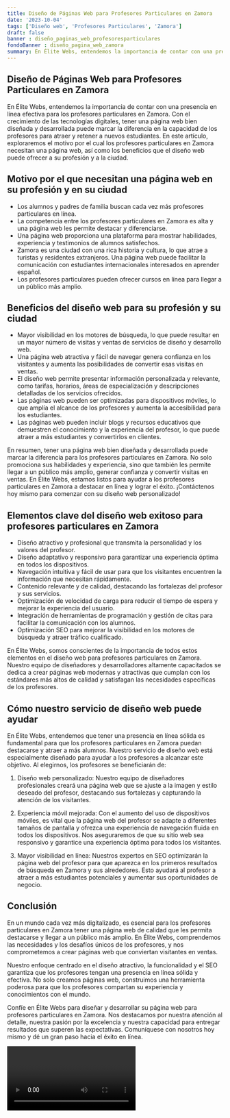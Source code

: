 ```yaml
---
title: Diseño de Páginas Web para Profesores Particulares en Zamora
date: '2023-10-04'
tags: ['Diseño web', 'Profesores Particulares', 'Zamora']
draft: false
banner : diseño_paginas_web_profesoresparticulares
fondoBanner : diseño_pagina_web_zamora
summary: En Élite Webs, entendemos la importancia de contar con una presencia en línea efectiva para los profesores particulares en Zamora. Con el crecimiento de las tecnologías digitales, tener una página web bien diseñada y desarrollada puede marcar la diferencia en la capacidad de los profesores para atraer y retener a nuevos estudiantes. En este artículo, exploraremos el motivo por el cual los profesores particulares en Zamora necesitan una página web, así como los beneficios que el diseño web puede ofrecer a su profesión y a la ciudad.
---
```


## Diseño de Páginas Web para Profesores Particulares en Zamora

En Élite Webs, entendemos la importancia de contar con una presencia en línea efectiva para los profesores particulares en Zamora. Con el crecimiento de las tecnologías digitales, tener una página web bien diseñada y desarrollada puede marcar la diferencia en la capacidad de los profesores para atraer y retener a nuevos estudiantes. En este artículo, exploraremos el motivo por el cual los profesores particulares en Zamora necesitan una página web, así como los beneficios que el diseño web puede ofrecer a su profesión y a la ciudad.

## Motivo por el que necesitan una página web en su profesión y en su ciudad
- Los alumnos y padres de familia buscan cada vez más profesores particulares en línea.
- La competencia entre los profesores particulares en Zamora es alta y una página web les permite destacar y diferenciarse.
- Una página web proporciona una plataforma para mostrar habilidades, experiencia y testimonios de alumnos satisfechos.
- Zamora es una ciudad con una rica historia y cultura, lo que atrae a turistas y residentes extranjeros. Una página web puede facilitar la comunicación con estudiantes internacionales interesados en aprender español.
- Los profesores particulares pueden ofrecer cursos en línea para llegar a un público más amplio.

## Beneficios del diseño web para su profesión y su ciudad
- Mayor visibilidad en los motores de búsqueda, lo que puede resultar en un mayor número de visitas y ventas de servicios de diseño y desarrollo web.
- Una página web atractiva y fácil de navegar genera confianza en los visitantes y aumenta las posibilidades de convertir esas visitas en ventas.
- El diseño web permite presentar información personalizada y relevante, como tarifas, horarios, áreas de especialización y descripciones detalladas de los servicios ofrecidos.
- Las páginas web pueden ser optimizadas para dispositivos móviles, lo que amplía el alcance de los profesores y aumenta la accesibilidad para los estudiantes.
- Las páginas web pueden incluir blogs y recursos educativos que demuestren el conocimiento y la experiencia del profesor, lo que puede atraer a más estudiantes y convertirlos en clientes.

En resumen, tener una página web bien diseñada y desarrollada puede marcar la diferencia para los profesores particulares en Zamora. No solo promociona sus habilidades y experiencia, sino que también les permite llegar a un público más amplio, generar confianza y convertir visitas en ventas. En Élite Webs, estamos listos para ayudar a los profesores particulares en Zamora a destacar en línea y lograr el éxito. ¡Contáctenos hoy mismo para comenzar con su diseño web personalizado!

<GifSeo />

<Cta />

## Elementos clave del diseño web exitoso para profesores particulares en Zamora

- Diseño atractivo y profesional que transmita la personalidad y los valores del profesor.
- Diseño adaptativo y responsivo para garantizar una experiencia óptima en todos los dispositivos.
- Navegación intuitiva y fácil de usar para que los visitantes encuentren la información que necesitan rápidamente.
- Contenido relevante y de calidad, destacando las fortalezas del profesor y sus servicios.
- Optimización de velocidad de carga para reducir el tiempo de espera y mejorar la experiencia del usuario.
- Integración de herramientas de programación y gestión de citas para facilitar la comunicación con los alumnos.
- Optimización SEO para mejorar la visibilidad en los motores de búsqueda y atraer tráfico cualificado.

En Élite Webs, somos conscientes de la importancia de todos estos elementos en el diseño web para profesores particulares en Zamora. Nuestro equipo de diseñadores y desarrolladores altamente capacitados se dedica a crear páginas web modernas y atractivas que cumplan con los estándares más altos de calidad y satisfagan las necesidades específicas de los profesores. 

## Cómo nuestro servicio de diseño web puede ayudar

En Élite Webs, entendemos que tener una presencia en línea sólida es fundamental para que los profesores particulares en Zamora puedan destacarse y atraer a más alumnos. Nuestro servicio de diseño web está especialmente diseñado para ayudar a los profesores a alcanzar este objetivo. Al elegirnos, los profesores se beneficiarán de:

1. Diseño web personalizado: Nuestro equipo de diseñadores profesionales creará una página web que se ajuste a la imagen y estilo deseado del profesor, destacando sus fortalezas y capturando la atención de los visitantes.

2. Experiencia móvil mejorada: Con el aumento del uso de dispositivos móviles, es vital que la página web del profesor se adapte a diferentes tamaños de pantalla y ofrezca una experiencia de navegación fluida en todos los dispositivos. Nos aseguraremos de que su sitio web sea responsivo y garantice una experiencia óptima para todos los visitantes.

3. Mayor visibilidad en línea: Nuestros expertos en SEO optimizarán la página web del profesor para que aparezca en los primeros resultados de búsqueda en Zamora y sus alrededores. Esto ayudará al profesor a atraer a más estudiantes potenciales y aumentar sus oportunidades de negocio.

## Conclusión

En un mundo cada vez más digitalizado, es esencial para los profesores particulares en Zamora tener una página web de calidad que les permita destacarse y llegar a un público más amplio. En Élite Webs, comprendemos las necesidades y los desafíos únicos de los profesores, y nos comprometemos a crear páginas web que conviertan visitantes en ventas.

Nuestro enfoque centrado en el diseño atractivo, la funcionalidad y el SEO garantiza que los profesores tengan una presencia en línea sólida y efectiva. No solo creamos páginas web, construimos una herramienta poderosa para que los profesores compartan su experiencia y conocimientos con el mundo.

Confíe en Élite Webs para diseñar y desarrollar su página web para profesores particulares en Zamora. Nos destacamos por nuestra atención al detalle, nuestra pasión por la excelencia y nuestra capacidad para entregar resultados que superen las expectativas. Comuníquese con nosotros hoy mismo y dé un gran paso hacia el éxito en línea.

<Video />

<CtaBot job='Profesores Particulares' city='Zamora'/>

<Gmaps query='Zamora+españa+maps' />